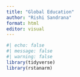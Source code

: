 ```yaml
---
title: "Global Education"
author: "Rishi Sandrana"
format: html
editor: visual
---
```


```r
#| echo: false
#| message: false
#| warning: false
library(tidyverse)
library(rstanarm)
```

